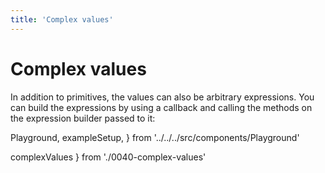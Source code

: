 ```yaml
---
title: 'Complex values'
---
```


# Complex values

In addition to primitives, the values can also be arbitrary expressions.
You can build the expressions by using a callback and calling the methods
on the expression builder passed to it:

  Playground,
  exampleSetup,
} from '../../../src/components/Playground'

  complexValues
} from './0040-complex-values'

<Playground code={complexValues} setupCode={exampleSetup} />
